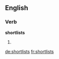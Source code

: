 
==English==

===Verb===
'''shortlists'''

# {{third-person singular of|shortlist}}

[[de:shortlists]]
[[fr:shortlists]]